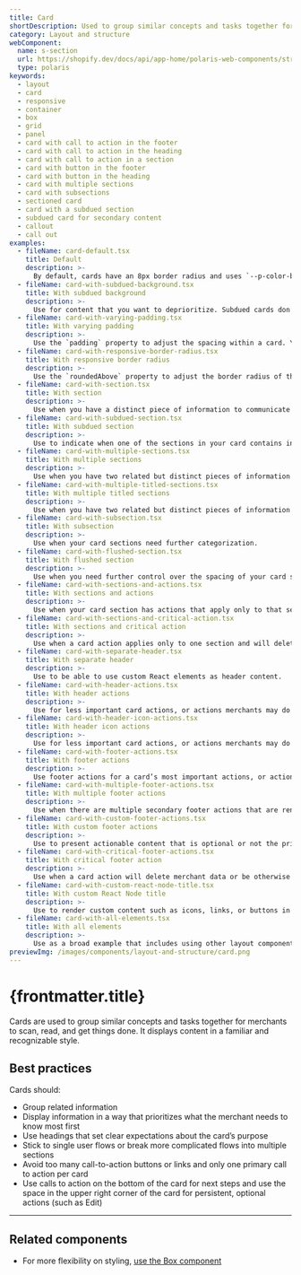 ```yaml
---
title: Card
shortDescription: Used to group similar concepts and tasks together for easier scanning and reading.
category: Layout and structure
webComponent:
  name: s-section
  url: https://shopify.dev/docs/api/app-home/polaris-web-components/structure/section
  type: polaris
keywords:
  - layout
  - card
  - responsive
  - container
  - box
  - grid
  - panel
  - card with call to action in the footer
  - card with call to action in the heading
  - card with call to action in a section
  - card with button in the footer
  - card with button in the heading
  - card with multiple sections
  - card with subsections
  - sectioned card
  - card with a subdued section
  - subdued card for secondary content
  - callout
  - call out
examples:
  - fileName: card-default.tsx
    title: Default
    description: >-
      By default, cards have an 8px border radius and uses `--p-color-bg-surface` as the background and `--p-shadow-300` as the shadow. There is padding of `space-400` (16px) around children.
  - fileName: card-with-subdued-background.tsx
    title: With subdued background
    description: >-
      Use for content that you want to deprioritize. Subdued cards don’t stand out as much as cards with white backgrounds so don’t use them for information or actions that are critical to merchants.
  - fileName: card-with-varying-padding.tsx
    title: With varying padding
    description: >-
      Use the `padding` property to adjust the spacing within a card. You can also specify spacing values at different breakpoints.
  - fileName: card-with-responsive-border-radius.tsx
    title: With responsive border radius
    description: >-
      Use the `roundedAbove` property to adjust the border radius of the card based on a set breakpoint.
  - fileName: card-with-section.tsx
    title: With section
    description: >-
      Use when you have a distinct piece of information to communicate to merchants.
  - fileName: card-with-subdued-section.tsx
    title: With subdued section
    description: >-
      Use to indicate when one of the sections in your card contains inactive or disabled content.
  - fileName: card-with-multiple-sections.tsx
    title: With multiple sections
    description: >-
      Use when you have two related but distinct pieces of information to communicate to merchants. Multiple sections can help break up complicated concepts to make them easier to scan and understand.
  - fileName: card-with-multiple-titled-sections.tsx
    title: With multiple titled sections
    description: >-
      Use when you have two related but distinct pieces of information to communicate to merchants that are complex enough to require a title to introduce them.
  - fileName: card-with-subsection.tsx
    title: With subsection
    description: >-
      Use when your card sections need further categorization.
  - fileName: card-with-flushed-section.tsx
    title: With flushed section
    description: >-
      Use when you need further control over the spacing of your card sections.
  - fileName: card-with-sections-and-actions.tsx
    title: With sections and actions
    description: >-
      Use when your card section has actions that apply only to that section.
  - fileName: card-with-sections-and-critical-action.tsx
    title: With sections and critical action
    description: >-
      Use when a card action applies only to one section and will delete merchant data or be otherwise difficult to recover from.
  - fileName: card-with-separate-header.tsx
    title: With separate header
    description: >-
      Use to be able to use custom React elements as header content.
  - fileName: card-with-header-actions.tsx
    title: With header actions
    description: >-
      Use for less important card actions, or actions merchants may do before reviewing the contents of the card. For example, merchants may want to add items to a card containing a long list, or enter a customer’s new address.
  - fileName: card-with-header-icon-actions.tsx
    title: With header icon actions
    description: >-
      Use for less important card actions, or actions merchants may do before reviewing the contents of the card. For example, merchants may want to export items in a list.
  - fileName: card-with-footer-actions.tsx
    title: With footer actions
    description: >-
      Use footer actions for a card’s most important actions, or actions merchants should do after reviewing the contents of the card. For example, merchants should review the contents of a shipment before an important action like adding tracking information.
  - fileName: card-with-multiple-footer-actions.tsx
    title: With multiple footer actions
    description: >-
      Use when there are multiple secondary footer actions that are rendered in an action list popover activated by a disclosure button.
  - fileName: card-with-custom-footer-actions.tsx
    title: With custom footer actions
    description: >-
      Use to present actionable content that is optional or not the primary purpose of the page.
  - fileName: card-with-critical-footer-actions.tsx
    title: With critical footer action
    description: >-
      Use when a card action will delete merchant data or be otherwise difficult to recover from.
  - fileName: card-with-custom-react-node-title.tsx
    title: With custom React Node title
    description: >-
      Use to render custom content such as icons, links, or buttons in a card section’s header.
  - fileName: card-with-all-elements.tsx
    title: With all elements
    description: >-
      Use as a broad example that includes using other layout components to build out the card.
previewImg: /images/components/layout-and-structure/card.png
---
```


# {frontmatter.title}

<Lede>

Cards are used to group similar concepts and tasks together for merchants to scan, read, and get things done. It displays content in a familiar and recognizable style.

</Lede>

<WebComponentBanner
  componentName={frontmatter.title}
  webComponentName={frontmatter.webComponent.name}
  webComponentUrl={frontmatter.webComponent.url}
  type={frontmatter.webComponent.type}
/>

<Examples />

<Props componentName={frontmatter.title} />

## Best practices

Cards should:

- Group related information
- Display information in a way that prioritizes what the merchant needs to know most first
- Use headings that set clear expectations about the card’s purpose
- Stick to single user flows or break more complicated flows into multiple sections
- Avoid too many call-to-action buttons or links and only one primary call to action per card
- Use calls to action on the bottom of the card for next steps and use the space in the upper right corner of the card for persistent, optional actions (such as Edit)

---

## Related components

- For more flexibility on styling, [use the Box component](https://polaris.shopify.com/components/layout-and-structure/box)
